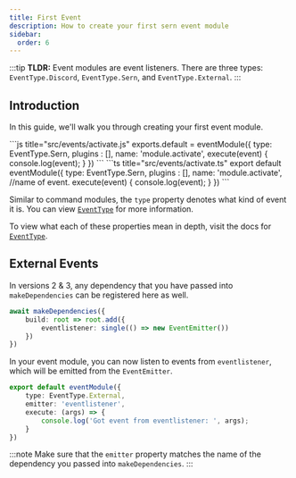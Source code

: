 ```yaml
---
title: First Event
description: How to create your first sern event module
sidebar:
  order: 6
---
```


:::tip
**TLDR:** Event modules are event listeners. There are three types: `EventType.Discord`, `EventType.Sern`, and `EventType.External`.
:::

## Introduction

In this guide, we'll walk you through creating your first event module.


<Tabs syncKey="language-preference">
  <TabItem value="js" label="JavaScript">
    ```js title="src/events/activate.js"
    exports.default = eventModule({
      type: EventType.Sern,
      plugins : [],   
      name: 'module.activate',
      execute(event) {
        console.log(event);  
      }
    })
    ```
  </TabItem>
  <TabItem value="ts" label="TypeScript">
    ```ts title="src/events/activate.ts"
    export default eventModule({
      type: EventType.Sern,
      plugins : [],
      name: 'module.activate', //name of event.
      execute(event) {
        console.log(event);  
      }
    })
    ```
  </TabItem>
</Tabs>

Similar to command modules, the `type` property denotes what kind of event it is. You can view [`EventType`](/v3/api/enumerations/eventtype) for more information.

To view what each of these properties mean in depth, visit the docs for [`EventType`](/v3/api/enumerations/eventtype).

## External Events

In versions 2 & 3, any dependency that you have passed into `makeDependencies` can be registered here as well. 

```ts title="src/index.ts" {3}
await makeDependencies({ 
    build: root => root.add({
        eventlistener: single(() => new EventEmitter())
    })
})
```

In your event module, you can now listen to events from `eventlistener`, which will be emitted from the `EventEmitter`.

```ts title="src/events/myevent.ts" {3}
export default eventModule({ 
    type: EventType.External, 
    emitter: 'eventlistener',
    execute: (args) => {
        console.log('Got event from eventlistener: ', args);
    }
})
```

:::note
Make sure that the `emitter` property matches the name of the dependency you passed into `makeDependencies`.
:::
